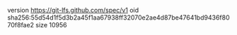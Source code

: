 version https://git-lfs.github.com/spec/v1
oid sha256:55d54d1f5d3b2a45f1aa67938ff32070e2ae4d87be47641bd9436f8070f8fae2
size 10956

